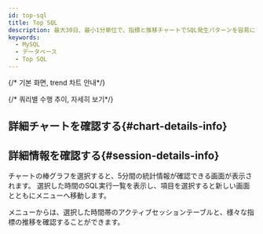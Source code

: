```yaml
---
id: top-sql
title: Top SQL
description: 最大30日、最小1分単位で、指標と推移チャートでSQL発生パターンを容易に把握できます。
keywords:
  - MySQL
  - データベース
  - Top SQL
---
```


{/* 기본 화면, trend 차트 안내*/}


<Dbstattopsqldesc />

{/* 쿼리별 수행 추이, 자세히 보기*/}


<Dbstatsqlviewquery />


<Dbstatsqlviewquerydetailssummary />


<Dbproductsqlstatquerydetails />

## 詳細チャートを確認する{#chart-details-info}


<Dbstatsqlchartdetails />

## 詳細情報を確認する{#session-details-info}

<ImgLang img='db-top-sql-details.png' desc='세션 상세 정보' />

チャートの棒グラフを選択すると、5分間の統計情報が確認できる<Cmdname sid="session_detail" className="uitext" />画面が表示されます。 選択した時間のSQL実行一覧を表示し、項目を選択すると新しい画面とともに<Cmdname sid="instance_monitoring" className="uitext" />メニューへ移動します。

<Cmdname sid="instance_monitoring" className="uitext" />メニューからは、選択した時間帯のアクティブセッションテーブルと、様々な指標の推移を確認することができます。


<Dbv2dataeditcolumn level={2} />
